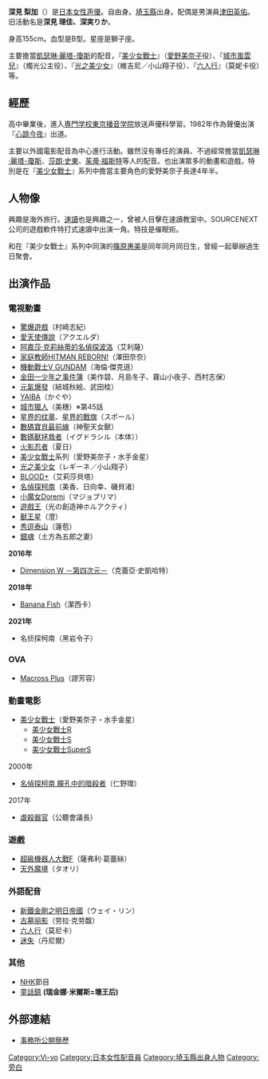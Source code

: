{{blpunsourced|time=2018-08-23T23:21:04+00:00}}
{{update|time=2015-02-01T14:10:23+00:00}}
{{noteTA|G1=Anime}}
{{配音員
|姓名= 深見 梨加
|圖像= 
|尺寸= 
|說明= 
|原名= 津田理佳
|外文名= 深見 梨加
|外文= 日文
|羅馬拼音= Fukami Rika
|英文名= 
|暱稱= 
|藝名= {{lang|ja|深実りか}}
|國籍= 
|出生名= 深見理佳
|生年= 1963
|生月= 8
|生日= 8
|出生地= {{JPN}}[[京都府|京都府]]
|歿年= 
|歿月= 
|歿日= 
|死沒地= 
|血型= B型
|配演語言= 
|配偶= [[津田英佑|津田英佑]]（演員）
|出身地= {{JPN}}[[埼玉縣|埼玉縣]]
|所屬= [[自由職業|自由職業]]（2019年7月1日開始）
|活躍年代= 1982年 - 
|出道作= ミエール、少女（[[心跳今夜|心跳今夜]]）
|代表作= [[愛野美奈子|愛野美奈子／水手金星]]（[[美少女戰士_(動畫)|美少女戰士]]系列）<br />[[莫妮卡·蓋勒|莫妮卡·蓋勒]]（[[六人行|六人行]]）
|網站= 
|其他= 
|module= {{Japanese|embed=yes|japanese=深見 梨加|kana=ふかみ りか|romaji=Fukami Rika}}
}}

'''深見 梨加'''（{{bd|1963年|8月8日}}）是[[日本|日本]][[女性|女性]][[声優|声優]]。自由身。[[埼玉縣|埼玉縣]]出身。配偶是男演員[[津田英佑|津田英佑]]。旧活動名是'''深見 理佳、深実りか'''。

身高155cm。血型是B型。星座是獅子座。

主要擔當[[凱瑟琳·麗塔-瓊斯|凱瑟琳·麗塔-瓊斯]]的配音，『[[美少女戰士|美少女戰士]]』（[[愛野美奈子|愛野美奈子]]役）、『[[城市風雲兒|城市風雲兒]]』（燭光公主役）、『[[光之美少女|光之美少女]]』（維吉尼／小山翔子役）、『[[六人行|六人行]]』（莫妮卡役）等。

== 經歷 ==
高中畢業後，進入[[専門学校東京播音学院|専門学校東京播音学院]]放送声優科學習。1982年作為聲優出演『[[心跳今夜|心跳今夜]]』出道。

主要以外國電影配音為中心進行活動。雖然沒有專任的演員、不過經常擔當[[凱瑟琳·麗塔-瓊斯|凱瑟琳·麗塔-瓊斯]]、[[莎朗·史東|莎朗·史東]]、[[茱蒂·福斯特|茱蒂·福斯特]]等人的配音。也出演眾多的動畫和遊戲，特別是在『[[美少女戰士|美少女戰士]]』系列中擔當主要角色的愛野美奈子長達4年半。

== 人物像 ==
興趣是海外旅行。[[速讀|速讀]]也是興趣之一，曾被人目擊在速讀教室中。SOURCENEXT公司的遊戲軟件特打式速讀中出演{{lang|ja|シンディー}}一角。特技是催眠術。

和在『美少女戰士』系列中同演的[[篠原惠美|篠原惠美]]是同年同月同日生，曾經一起舉辦過生日聚會。

==出演作品==
===電視動畫===
*[[BTOOOM!|驚爆遊戲]]（村崎志紀）
*[[愛天使傳說|愛天使傳說]]（アクエルダ）
*[[阿嘉莎·克莉絲蒂的名偵探波洛|阿嘉莎·克莉絲蒂的名偵探波洛]]（艾利薩）
*[[家庭教師HITMAN_REBORN!|家庭教師HITMAN REBORN!]]（澤田奈奈）
*[[機動戰士V_GUNDAM|機動戰士V GUNDAM]]（海倫·傑克遜）
*[[金田一少年之事件簿|金田一少年之事件簿]]（美作碧、月島冬子、霧山小夜子、西村志保）
*[[元氣爆發|元氣爆發]]（結城秋絵、武田桂）
*[[YAIBA|YAIBA]]（かぐや）
*[[城市猎人|城市獵人]]（美穗）※第45話
*[[星界的纹章|星界的纹章]]、[[星界的戰旗|星界的戰旗]]（スポール）
*[[數碼寶貝最前線|數碼寶貝最前線]]（神聖天女獸）
*[[數碼獸拯救者|數碼獸拯救者]]（イグドラシル（本体））
*[[火影忍者|火影忍者]]（夏日）
*[[美少女戰士|美少女戰士]]系列（愛野美奈子・水手金星）
*[[光之美少女|光之美少女]]（レギーネ／小山翔子）
*[[BLOOD+|BLOOD+]]（艾莉莎貝塔）
*[[名侦探柯南_(动画)|名偵探柯南]]（美香、日向幸、磯貝渚）
*[[小魔女Doremi|小魔女Doremi]]（マジョプリマ）
*[[遊戲王|遊戲王]]（光の創造神ホルアクティ）
*[[獸王星|獸王星]]（澄）
*[[秀逗泰山|秀逗泰山]]（蓮苞）
*[[銀魂|銀魂]]（土方為五郎之妻）
'''2016年'''
*[[Dimension_W_－第四次元－|Dimension W －第四次元－]]（克蕾亞·史凱哈特）
'''2018年'''
*[[Banana_Fish|Banana Fish]]（潔西卡）
'''2021年'''
*名侦探柯南（黑岩令子）<!--3月6日-->

===OVA===
*[[Macross_Plus|Macross Plus]]（謬芳容）

===動畫電影===
*[[美少女戰士_(動畫)|美少女戰士]]（愛野美奈子・水手金星）
**[[美少女戰士R|美少女戰士R]]
**[[美少女戰士S|美少女戰士S]]
**[[美少女戰士SuperS|美少女戰士SuperS]]
; 2000年
*[[名侦探柯南|名偵探柯南 瞳孔中的暗殺者]]（仁野環）
; 2017年
*[[虐殺器官|虐殺器官]]（公聽會議長）<!--2月3日-->

===遊戲===
*[[超級機器人大戰|超級機器人大戰F]]（薩弗利·葛蕾絲）
*[[天外魔境|天外魔境]]（タオリ）

===外語配音===
*[[新鐵金剛之明日帝國|新鐵金剛之明日帝國]]（ウェイ・リン）
*[[古墓丽影|古墓丽影]]（劳拉·克劳馥）
*[[六人行|六人行]]（莫尼卡）
*[[迷失|迷失]]（丹尼爾）

===其他===
*[[NHK|NHK]]節目
*[[童話鎮|童話鎮]] '''(瑞金娜·米爾斯=壞王后)'''

== 外部連結 ==
* [https://web.archive.org/web/20080211215706/http://www.vi-vo.jp/profile/female/fukami/ 事務所公開簡歷]{{ja}}

{{Vi-vo}}
{{Authority control}}
{{DEFAULTSORT:Fukami Rika}}
[[Category:Vi-vo|Category:Vi-vo]]
[[Category:日本女性配音員|Category:日本女性配音員]]
[[Category:埼玉縣出身人物|Category:埼玉縣出身人物]]
[[Category:旁白|Category:旁白]]